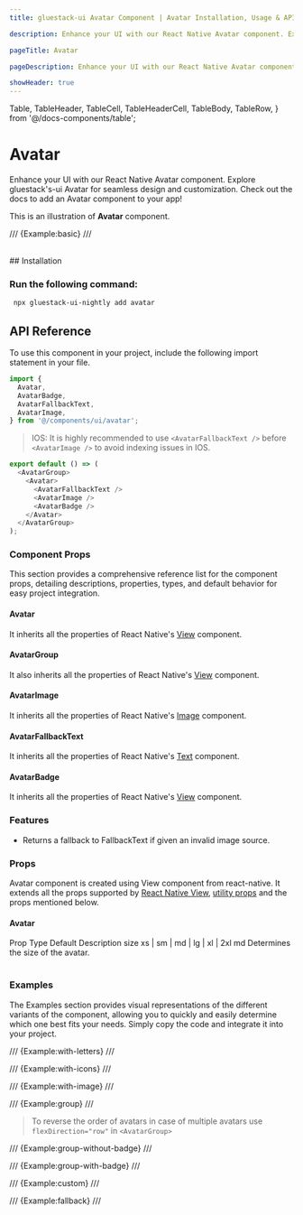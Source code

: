 ```yaml
---
title: gluestack-ui Avatar Component | Avatar Installation, Usage & API

description: Enhance your UI with our React Native Avatar component. Explore gluestack's-ui Avatar for seamless design and customization. Check out the docs to add an Avatar component to your app!

pageTitle: Avatar

pageDescription: Enhance your UI with our React Native Avatar component. Explore gluestack's-ui Avatar for seamless design and customization. Check out the docs to add an Avatar component to your app!

showHeader: true
---
```



  Table,
  TableHeader,
  TableCell,
  TableHeaderCell,
  TableBody,
  TableRow,
} from '@/docs-components/table';

# Avatar

Enhance your UI with our React Native Avatar component. Explore gluestack's-ui Avatar for seamless design and customization. Check out the docs to add an Avatar component to your app!

This is an illustration of **Avatar** component.

/// {Example:basic} ///

<br />
## Installation

### Run the following command:
  ```bash
   npx gluestack-ui-nightly add avatar
  ```
<ManualInstallationNote />

## API Reference

To use this component in your project, include the following import statement in your file.

```ts
import {
  Avatar,
  AvatarBadge,
  AvatarFallbackText,
  AvatarImage,
} from '@/components/ui/avatar';
```

<AnatomyImage
  mobileUrl="https://i.imgur.com/UWyUCue.png"
  webUrl="https://i.imgur.com/MUsrjdt.png"
  classNameStyle="aspect-[513/369] md:aspect-[736/209]"
/>

> IOS: It is highly recommended to use `<AvatarFallbackText />` before `<AvatarImage />` to avoid indexing issues in IOS.

```ts
export default () => (
  <AvatarGroup>
    <Avatar>
      <AvatarFallbackText />
      <AvatarImage />
      <AvatarBadge />
    </Avatar>
  </AvatarGroup>
);
```

### Component Props

This section provides a comprehensive reference list for the component props, detailing descriptions, properties, types, and default behavior for easy project integration.

#### Avatar

It inherits all the properties of React Native's [View](https://reactnative.dev/docs/view) component.

#### AvatarGroup

It also inherits all the properties of React Native's [View](https://reactnative.dev/docs/view) component.

#### AvatarImage

It inherits all the properties of React Native's [Image](https://reactnative.dev/docs/image) component.

#### AvatarFallbackText

It inherits all the properties of React Native's [Text](https://reactnative.dev/docs/text) component.

#### AvatarBadge

It inherits all the properties of React Native's [View](https://reactnative.dev/docs/view) component.

### Features

- Returns a fallback to FallbackText if given an invalid image source.

### Props

Avatar component is created using View component from react-native. It extends all the props supported by [React Native View](https://reactnative.dev/docs/view#props), [utility props](/ui/docs/styling/utility-and-sx-props) and the props mentioned below.

#### Avatar

<Table>
  <TableHeader>
    <TableRow>
      <TableHeaderCell>Prop</TableHeaderCell>
      <TableHeaderCell>Type</TableHeaderCell>
      <TableHeaderCell>Default</TableHeaderCell>
      <TableHeaderCell>Description</TableHeaderCell>
    </TableRow>
  </TableHeader>
  <TableBody>
    <TableRow>
      <TableCell>
        <InlineCode>size</InlineCode>
      </TableCell>
      <TableCell>xs | sm | md | lg | xl | 2xl</TableCell>
      <TableCell>md</TableCell>
      <TableCell>Determines the size of the avatar.</TableCell>
    </TableRow>
  </TableBody>
</Table>

### Examples

The Examples section provides visual representations of the different variants of the component, allowing you to quickly and easily determine which one best fits your needs. Simply copy the code and integrate it into your project.

/// {Example:with-letters} ///

/// {Example:with-icons} ///

/// {Example:with-image} ///

/// {Example:group} ///

> To reverse the order of avatars in case of multiple avatars use `flexDirection="row"` in `<AvatarGroup>`

/// {Example:group-without-badge} ///

/// {Example:group-with-badge} ///

/// {Example:custom} ///

/// {Example:fallback} ///
